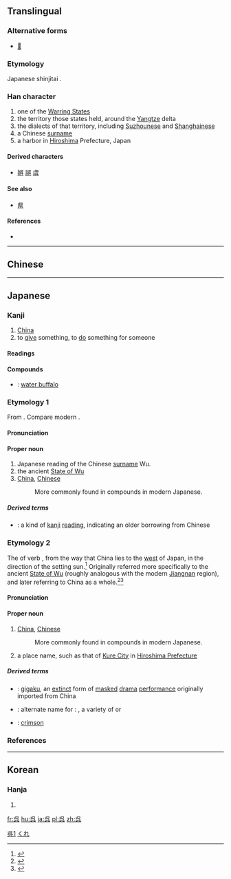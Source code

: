 {{also|吳|県|吴}}
==Translingual==
{{ja-forms|呉|[[吴]]|[[吳]]}}

[[Category:CJKV characters simplified differently in Japan and China|呉1]]

===Alternative forms===
* [[𠯵]]

===Etymology===
Japanese shinjitai {{Han simp|吳}}.

===Han character===
{{Han char|rn=30|rad=口|as=04|sn=7|four=|canj=RVNC}}

# one of the [[w:Warring States period|Warring States]]
# the territory those states held, around the [[Yangtze]] delta
# the dialects of that territory, including [[Suzhounese]] and [[Shanghainese]]
# a Chinese [[surname]]
# a harbor in [[Hiroshima]] Prefecture, Japan

====Derived characters====
* [[娯]] [[誤]] [[虞]]

====See also====
* [[県]] <!-- Graphically similar -->

====References====
* {{Han ref|kx=0181.191|dkj=03365|hdz=10595.081|uh=5449|ud=21577}}

----

==Chinese==
{{zh-see|吳|v}}

----

==Japanese==

===Kanji===
{{ja-kanji|grade=c|rs=口04|style=s|kyu=吳}}

# [[China]]
# to [[give]] something, to [[do]] something for someone

====Readings====
{{ja-readings
|goon=[[ぐ]] (gu) {{non-joyo-reading}}
|kanon=[[ご]] (go)|kun=[[くれ]] (kure), [[くれる]] ([[呉れる]], kureru)
}}

====Compounds====
{{der-top|Compounds}}
* {{ja-r|呉牛|ごぎゅう}}: [[water buffalo]]
{{der-bottom}}

===Etymology 1===
{{ja-kanjitab|yomi=o|ご}}
From {{etyl|ltc|ja|sort=ご}} {{m|zh|吳|tr=ngu|pos=name of a state}}.  Compare modern {{etyl|cmn|-}} {{zh-l|吳|tr=Wú}}.

====Pronunciation====
{{ja-pron|yomi=kanon|ご}}

====Proper noun====
{{ja-pos|proper|ご|kyu=吳}}

# Japanese reading of the Chinese [[surname]] Wu.
# the ancient [[w:Wu (state)|State of Wu]]
# [[China]], [[Chinese]]
#: More commonly found in compounds in modern Japanese.

=====Derived terms=====
{{der-top}}
* {{ja-r|呉音|ご.おん}}: a kind of [[kanji]] [[reading]], indicating an older borrowing from Chinese
{{der-bottom}}

===Etymology 2===
{{ja-kanjitab|yomi=k|くれ}}
The {{m|ja|連用形|tr=ren'yōkei||continuative or stem form}} of verb {{m|ja|暮れる|tr=kureru||to set (''said of the sun or moon''), to get dark}}, from the way that China lies to the [[west]] of Japan, in the direction of the setting sun.<ref name="KDJ">{{R:Kokugo Dai Jiten}}</ref>  Originally referred more specifically to the ancient [[w:Wu (state)|State of Wu]] (roughly analogous with the modern [[w:Jiangnan|Jiangnan]] region), and later referring to China as a whole.<ref name="KDJ">{{R:Kokugo Dai Jiten}}</ref><ref name="DJR">{{R:Daijirin}}</ref>

====Pronunciation====
{{ja-pron|yomi=k|くれ}}

====Proper noun====
{{ja-pos|くれ|proper|kyu=吳}}

# {{context|lang=ja|sort=くれ|archaic}} [[China]], [[Chinese]]
#: More commonly found in compounds in modern Japanese.
# a place name, such as that of [[w:Kure,_Hiroshima|Kure City]] in [[w:Hiroshima_Prefecture|Hiroshima Prefecture]]

=====Derived terms=====
{{der-top}}
* {{ja-r|呉楽|くれがく}}: [[w:Gigaku|gigaku]], an [[extinct]] form of [[masked]] [[drama]] [[performance]] originally imported from China
* {{ja-r|呉竹|くれたけ}}: alternate name for {{m|ja|淡竹|tr=hachiku}}: {{vern|henon bamboo}}, a variety of {{taxlink|Phyllostachys nigra|species|noshow=1}} or {{vern|black bamboo}}
* {{ja-r|紅|くれない}}: [[crimson]]
{{der-bottom}}

===References===
<references/>

[[Category:ja:Cities|くれ]]

----

==Korean==

===Hanja===
{{ko-hanja|hangeul=[[오]], [[호]]|rv=o, ho|mr=o, ho}}

# {{defn|lang=ko|sort=口04}}

[[fr:呉]]
[[hu:呉]]
[[ja:呉]]
[[pl:呉]]
[[zh:呉]]